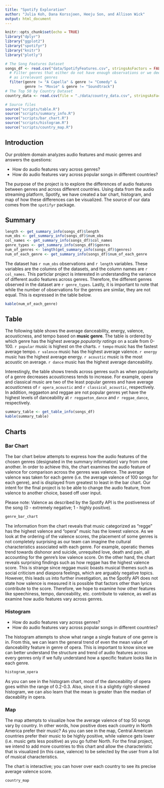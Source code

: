 ```yaml
---
title: "Spotify Exploration"
author: "Julia Koh, Dana Korssjoen, Heeju Son, and Allison Wick"
output: html_document
---
```


```r
knitr::opts_chunk$set(echo = TRUE)
library("dplyr")
library("ggplot2")
library("spotifyr")
library("knitr")
library("plotly")

# The Song Features Dataset
songs_df <- read.csv("data/SpotifyFeatures.csv", stringsAsFactors = FALSE ) %>%
  # Filter genres that either do not have enough observations or we deemed
  # as irrelevant genres
  filter(genre != "A Capella" & genre != "Comedy" &
         genre != "Movie" & genre != "Soundtrack")
# The Top 50 by Country Dataset
country_data <- read.csv(file = "./data/country_data.csv", stringsAsFactors = F)

# Source files
source("scripts/table.R")
source("scripts/summary_info.R")
source("scripts/bar_chart.R")
source("scripts/histogram.R")
source("scripts/country_map.R")
```

## Introduction
Our problem domain analyzes audio features and music genres and answers the questions: 

- How do audio features vary across genres?
- How do audio features vary across popular songs in different countries?

The purpose of the project is to explore the differences of audio features between genres and across different countries. Using data from the audio streaming platform, Spotify, we have created a bar chart, histogram, and map of how these differences can be visualized. The source of our data comes from the `spotifyr` package.

## Summary

```r
length <- get_summary_info(songs_df)$length
num_obs <- get_summary_info(songs_df)$num_obs
col_names <- get_summary_info(songs_df)$col_names
genre_types <- get_summary_info(songs_df)$genres
num_of_genres <- length(get_summary_info(songs_df)$genres)
num_of_each_genre <- get_summary_info(songs_df)$num_of_each_genre
```
The dataset has `r num_obs` observations and `r length` variables. These variables are the columns of the datasets, and the column names are `r col_names`.
This particlar project is interested in understanding the variance of 
different audio features across genres. Therefore, the different genres observed in
the dataset are `r genre_types`. Lastly, it is important to note that while the number of observations for the genres are similar, they are not equal. This is expressed in the table below. 

```r
kable(num_of_each_genre)
```

## Table

The following table shows the average danceability, energy, valence, acousticness, and tempo based on **music genre**. The table is ordered by which genre has the highest average _popularity ratings_ on a scale from 0-100. `r popular` music is highest on the charts. `r tempo` music has the fastest average tempo. `r valence` music has the highest average valence. `r energy` music has the highest average energy. `r acoustic` music is the most acoustic on average. `r dance` music has the highest average danceability.

Interestingly, the table shows trends across genres such as when popularity of a genre decreases acousticness tends to increase. For example, opera and classical music are two of the least popular genres and have average acousticness of `r opera_acoustic` and `r classical_acoustic`, respectively. In addition, reggaeton and reggae are not popular genres yet have the highest levels of danceability at `r reggaeton_dance` and `r reggae_dance`, respectively.

```r
summary_table <- get_table_info(songs_df)
kable(summary_table)
```

## Charts
### Bar Chart 
The bar chart below attempts to express how the audio features of the chosen
genres (designated in the summary information) vary from one another. In order to achieve this, the chart examines the audio feature of valence for  comparison across the genres was valence. The average valence was taken for each genre (i.e.
the average valence of 100 songs for each genre), and is displayed from greatest 
to least in the bar chart. Our intent for the final project is to be able to change
the audio feature, from valence to another choice, based off user input.

Please note: Valence as described by the Spotify API is the postiveness of the song (0 - extremely negative; 1 - highly positive).

```r
genre_bar_chart
```

The information from the chart reveals that music categorized as "regge" has the highest valence and "opera" music has the lowest valence. As we look at the ordering of the valence scores, the placement of some genres is not completely surprising as our team can imagine the cultural characteristics associated with each genre. For example, operatic themes trend towards dishonor and suicide, unrequited love, death and pain, all accounting for the genre's low valence score. On the other hand, the chart reveals surprising findings such as how reggae has the highest valence score. This is strange since reggae music boasts musical themes such as social criticism and diaspora feelings, which are arguably negative topics. However, this leads us into further investigation, as the Spotify API does not state how valence is measured it is possible that factors other than lyrics contribute to the score. Therefore, we hope to examine how other features like speechiness, tempo, danceability, etc. contribute to valence, as well as examine how audio features vary across genres.  


### Histogram
- How do audio features vary across genres?
- How do audio features vary across popular songs in different countries?

The histogram attempts to show what range a single feature of one genre is in. From this, we can learn the general trend of even the mean value of danceability feature in genre of opera. This is important to know since we can better understand the structure and trend of audio features across every genres only if we fully understand how a specific feature looks like in each genre.

```r
histogram_opera
```

As you can see in the histogram chart, most of the danceability of opera goes within the range of 0.2-0.3. Also, since it is a slightly right-skewed histogram, we can also learn that the mean is greater than the median of daceability in opera.

### Map

The map attempts to visualize how the average valence of top 50 songs vary by country. In other words, how positive does each country in North America prefer their music? As you can see in the map, Central American countries prefer their music to be highly positive, while valence gets lower (i.e. music gets less positive) as you go futher North. For the final project, we intend to add more countries to this chart and allow the characteristic that is visualized (in this case, valence) to be selected by the user from a list of musical characteristics.

The chart is interactive; you can hover over each country to see its precise average valence score.

```r
country_map
```
